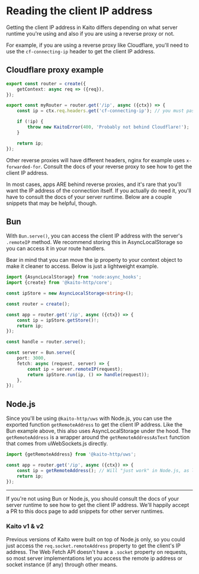 
# Reading the client IP address

Getting the client IP address in Kaito differs depending on what server runtime you're using and also if you are using a reverse proxy or not.

For example, if you are using a reverse proxy like Cloudflare, you'll need to use the `cf-connecting-ip` header to get the client IP address.

## Cloudflare proxy example

```ts
export const router = create({
	getContext: async req => ({req}),
});

export const myRouter = router.get('/ip', async ({ctx}) => {
	const ip = ctx.req.headers.get('cf-connecting-ip'); // you must pass `.req` in your context object

	if (!ip) {
		throw new KaitoError(400, 'Probably not behind Cloudflare!');
	}

	return ip;
});
```

Other reverse proxies will have different headers, nginx for example uses `x-forwarded-for`. Consult the docs of your reverse proxy to see how to get the client IP address.

In most cases, apps ARE behind reverse proxies, and it's rare that you'll want the IP address of the connection itself. If you actually do need it, you'll have to consult the docs of your server runtime. Below are a couple snippets that may be helpful, though.

## Bun

With `Bun.serve()`, you can access the client IP address with the server's `.remoteIP` method. We recommend storing this in AsyncLocalStorage so you can access it in your route handlers.

Bear in mind that you can move the ip property to your context object to make it cleaner to access. Below is just a lightweight example.

```ts
import {AsyncLocalStorage} from 'node:async_hooks';
import {create} from '@kaito-http/core';

const ipStore = new AsyncLocalStorage<string>();

const router = create();

const app = router.get('/ip', async ({ctx}) => {
	const ip = ipStore.getStore()!;
	return ip;
});

const handle = router.serve();

const server = Bun.serve({
	port: 3000,
	fetch: async (request, server) => {
		const ip = server.remoteIP(request);
		return ipStore.run(ip, () => handle(request));
	},
});
```

## Node.js

Since you'll be using `@kaito-http/uws` with Node.js, you can use the exported function `getRemoteAddress` to get the client IP address. Like the Bun example above, this also uses AsyncLocalStorage under the hood. The `getRemoteAddress` is a wrapper around the `getRemoteAddressAsText` function that comes from uWebSockets.js directly.

```ts
import {getRemoteAddress} from '@kaito-http/uws';

const app = router.get('/ip', async ({ctx}) => {
	const ip = getRemoteAddress(); // Will "just work" in Node.js, as long as you are using KaitoServer
	return ip;
});
```

---

If you're not using Bun or Node.js, you should consult the docs of your server runtime to see how to get the client IP address. We'll happily accept a PR to this docs page to add snippets for other server runtimes.

### Kaito v1 & v2

Previous versions of Kaito were built on top of Node.js only, so you could just access the `req.socket.remoteAddress` property to get the client's IP address. The Web Fetch API doesn't have a `.socket` property on requests, so most server implementations let you access the remote ip address or socket instance (if any) through other means.
